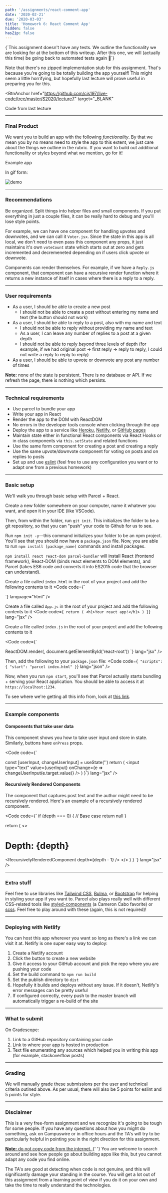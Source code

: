 ```yaml
---
path: '/assignments/react-comment-app'
date: '2020-02-21'
due: '2020-03-03'
title: 'Homework 6: React Comment App'
hidden: false
hasZip: false
---
```



<InfoMessage showIcon>
  {`This assignment doesn't have any tests. We outline the functionality we are
  looking for at the bottom of this writeup. After this one, we will (actually
  this time) be going back to automated tests again 🥺`}
</InfoMessage>

Note that there's no zipped implementation stub for this assignment. That's because you're going to be totally building the app yourself! This might seem a little horrifying, but hopefully last lecture will prove useful in preparing you for this.

<BtnAnchor
  href="https://github.com/cis197/live-code/tree/master/S2020/lecture7"
  target="_BLANK"
>
  Code from last lecture
</BtnAnchor>

---

### Final Product

We want you to build an app with the following _functionality_. By that we mean you by no means need to style the app to this extent, we just care about the things we outline in the rubric. If you want to build out additional functionality or styles beyond what we mention, go for it!

<BtnAnchor href="https://197-react-community.netlify.com/" target="_BLANK">
  Example app
</BtnAnchor>

In gif form:

![demo](https://cis-197.s3.amazonaws.com/cis-197-react-comments-demo.gif)

---

### Recommendations

Be organized. Split things into helper files and small components. If you put everything in just a couple files, it can be really hard to debug and you'll lose style points.

For example, we can have one component for handling upvotes and downvotes, and we can call it `Voter.jsx`. Since the state in this app is all local, we don't need to even pass this component any props, it just maintains it's own `voteCount` state which starts out at zero and gets incremented and decremeneted depending on if users click upvote or downvote.

Components can render themselves. For example, if we have a `Reply.js` component, that component can have a recursive render function where it returns a new instance of itself in cases where there is a reply to a reply.

---

### User requirements

- As a user, I should be able to create a new post
  - I should not be able to create a post without entering my name and text (the button should not work)
- As a user, I should be able to reply to a post, also with my name and text
  - I should not be able to reply without providing my name and text
  - As a user, I can leave any number of replies to a post at a given depth
  - I should not be able to reply _beyond_ three levels of depth (for example, if we had original post → first reply → reply to reply, I could not write a reply to reply to reply)
- As a user, I should be able to upvote or downvote any post any number of times

**Note:** none of the state is persistent. There is no database or API. If we refresh the page, there is nothing which persists.

---

### Technical requirements

- Use parcel to bundle your app
- Write your app in React
- Render the app to the DOM with ReactDOM
- No errors in the developer tools console when clicking through the app
- Deploy the app to a service like [Heroku](https://heroku.com), [Netlify](https://www.netlify.com/), or [GitHub pages](https://pages.github.com/)
- Maintain state either in functional React components via React Hooks or in class components via `this.setState` and related functions
- Use the same form component for creating a post and creating a reply
- Use the same upvote/downvote component for voting on posts and on replies to posts
- Set up and use [eslint](https://eslint.org/) (feel free to use any configuration you want or to adapt one from a previous homework)

---

### Basic setup

We'll walk you through basic setup with Parcel + React.

Create a new folder somewhere on your computer, name it whatever you want, and open it in your IDE (like VSCode).

Then, from within the folder, run `git init`. This initializes the folder to be a git repository, so that you can "push" your code to Github for us to see. 

Run `npm init -y`—this command initializes your folder to be an npm project. You'll see that you should now have a `package.json` file. Now, you are able to run `npm install [package_name]` commands and install packages.

`npm install react react-dom parcel-bundler` will install React (frontend framework), React-DOM (binds react elements to DOM elements), and Parcel (takes ES6 code and converts it into ES2015 code that the browser can understand).

Create a file called `index.html` in the root of your project and add the following contents to it
<Code
  code={`
<html>
  <body>
    <div id="react-root"></div>
    <script src="./index.js"></script>
  </body>
</html>`}
  language="html"
/>

Create a file called `App.js` in the root of your project and add the following contents to it
<Code
code={`
  return (
    <h1>Your react app!</h1>
  )
}`}
lang="jsx"
/>


Create a file called `index.js` in the root of your project and add the following contents to it


<Code
code={`
 
ReactDOM.render(<App/>, document.getElementById('react-root'))
`} lang="jsx" />

Then, add the following to your `package.json` file:
<Code code={`
"scripts": {
  "start": "parcel index.html"
}`} lang="json" />

Now, when you run `npm start`, you'll see that Parcel actually starts bundling + serving your React application. You should be able to access it at `https://localhost:1234`.

To see where we're getting all this info from, look at [this link](https://parceljs.org/recipes.html).


---

### Example components

#### Components that take user data
This component shows you how to take user input and store in state. Similarly, buttons have `onPress` props.

<Code code={`
 
  const [userInput, changeUserInput] = useState('')
  return (
    <input type="text" value={userInput} onChange={e => changeUserInput(e.target.value)} />
  )
}`} lang="jsx" />


#### Recursively Rendered Components
The component that captures post text and the author might need to be recursively rendered. Here's an example of a recursively rendered component.

<Code code={`
  if (depth === 0) {
    // Base case
    return null
  }
  
  return (
    <>
      <h1>Depth: {depth}</h1>
      <RecursivelyRenderedComponent depth={depth - 1} />
    </>
  )
}
`} lang="jsx" />

---

### Extra stuff

Feel free to use libraries like [Tailwind CSS](https://tailwindcss.com/), [Bulma](https://bulma.io/), or [Bootstrap](https://getbootstrap.com/) for helping in styling your app if you want to. Parcel also plays really well with different CSS-related tools like [styled-components](https://styled-components.com/) (a Cameron Cabo favorite) or [scss](https://sass-lang.com/). Feel free to play around with these (again, this is not required)!

---

### Deploying with Netlify

You can host this app wherever you want so long as there's a link we can visit it at. Netlify is one super easy way to deploy:

1. Create a Netlify account
1. Click the button to create a new website
1. Give it access to your GitHub account and pick the repo where you are pushing your code
1. Set the build command to `npm run build`
1. Set the publish directory to `dist`
1. Hopefully it builds and deploys without any issue. If it doesn't, Netlify's error messages can be pretty useful
1. If configured correctly, every push to the master branch will automatically trigger a re-build of the site

---


### What to submit

On Gradescope:

1. Link to a GitHub repository containing your code
1. Link to where your app is hosted in production
1. Text file enumerating any sources which helped you in writing this app (for example, stackoverflow posts)

---

### Grading

We will manually grade these submissions per the user and technical criteria outined above. As per usual, there will also be 5 points for eslint and 5 points for style.

---

### Disclaimer

This is a very free-form assignment and we recognize it's going to be tough for some people. If you have any questions about how you might do something, ask on Campuswire or in office hours and the TA's will try to be particularly helpful in pointing you in the right direction for this assignment.

<ErrorMessage showIcon>
  <p>
    <u>
      <strong>Note:</strong> do not copy code from the internet.
    </u>{' '}
    You are welcome to search around and see how people go about building apps
    like this, but you cannot adapt any code you find online.
  </p>
  <p>
    The TA's are good at detecting when code is not genuine, and this will
    significantly damage your standing in the course. You will get a lot out of
    this assignment from a learning point of view if you do it on your own and
    take the time to really understand the technologies.
  </p>
</ErrorMessage>
